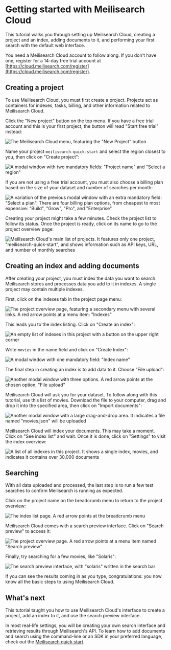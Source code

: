 # Getting started with Meilisearch Cloud

This tutorial walks you through setting up Meilisearch Cloud, creating a project and an index, adding documents to it, and performing your first search with the default web interface.

You need a Meilisearch Cloud account to follow along. If you don't have one, register for a 14-day free trial account at [https://cloud.meilisearch.com/register](https://cloud.meilisearch.com/register).

## Creating a project

To use Meilisearch Cloud, you must first create a project. Projects act as containers for indexes, tasks, billing, and other information related to Meilisearch Cloud.

Click the "New project" button on the top menu. If you have a free trial account and this is your first project, the button will read "Start free trial" instead:

![The Meilisearch Cloud menu, featuring the "New Project" button](https://raw.githubusercontent.com/meilisearch/documentation/cloud-quick-start/assets/images/cloud-getting-started/1-new-project.png)

Name your project `meilisearch-quick-start` and select the region closest to you, then click on "Create project":

![A modal window with two mandatory fields: "Project name" and "Select a region"](https://raw.githubusercontent.com/meilisearch/documentation/cloud-quick-start/assets/images/cloud-getting-started/2-create-project.png)

If you are not using a free trial account, you must also choose a billing plan based on the size of your dataset and number of searches per month:

![A variation of the previous modal window with an extra mandatory field: "Select a plan". There are four billing plan options, from cheapest to most expensive: "Build", "Grow", "Pro", and "Enterprise"](https://raw.githubusercontent.com/meilisearch/documentation/cloud-quick-start/assets/images/cloud-getting-started/3-project-billing.png)

Creating your project might take a few minutes. Check the project list to follow its status. Once the project is ready, click on its name to go to the project overview page:

![Meilisearch Cloud's main list of projects. It features only one project, "meilisearch-quick-start", and shows information such as API keys, URL, and number of monthly searches](https://raw.githubusercontent.com/meilisearch/documentation/cloud-quick-start/assets/images/cloud-getting-started/4-project-list.png)

## Creating an index and adding documents

After creating your project, you must index the data you want to search. Meilisearch stores and processes data you add to it in indexes. A single project may contain multiple indexes.

First, click on the indexes tab in the project page menu:

![The project overview page, featuring a secondary menu with several links. A red arrow points at a menu item: "Indexes"](https://raw.githubusercontent.com/meilisearch/documentation/cloud-quick-start/assets/images/cloud-getting-started/5-project-page-menu-indexes.png)

This leads you to the index listing. Click on "Create an index":

![An empty list of indexes in this project with a button on the upper right corner](https://raw.githubusercontent.com/meilisearch/documentation/cloud-quick-start/assets/images/cloud-getting-started/6-index-list-empty.png)

Write `movies` in the name field and click on "Create Index":

![A modal window with one mandatory field: "Index name"](https://raw.githubusercontent.com/meilisearch/documentation/cloud-quick-start/assets/images/cloud-getting-started/7-create-index.png)

The final step in creating an index is to add data to it. Choose "File upload":

![Another modal window with three options. A red arrow points at the chosen option, "File upload"](https://raw.githubusercontent.com/meilisearch/documentation/cloud-quick-start/assets/images/cloud-getting-started/8-file-upload.png)

Meilisearch Cloud will ask you for your dataset. To follow along with this tutorial, use this <ButtonLink as="a" id="downloadMovie" href="/movies.json" download="movies.json">list of movies</ButtonLink>. Download the file to your computer, drag and drop it into the specified area, then click on "Import documents":

![Another modal window with a large drag-and-drop area. It indicates a file named "movies.json" will be uploaded](https://raw.githubusercontent.com/meilisearch/documentation/cloud-quick-start/assets/images/cloud-getting-started/9-data-import.png)

Meilisearch Cloud will index your documents. This may take a moment. Click on "See index list" and wait. Once it is done, click on "Settings" to visit the index overview:

![A list of all indexes in this project. It shows a single index, `movies`, and indicates it contains over 30,000 documents](https://raw.githubusercontent.com/meilisearch/documentation/cloud-quick-start/assets/images/cloud-getting-started/10-index-list-filled.png)

## Searching

With all data uploaded and processed, the last step is to run a few test searches to confirm Meilisearch is running as expected.

Click on the project name on the breadcrumb menu to return to the project overview:

![The index list page. A red arrow points at the breadcrumb menu](https://raw.githubusercontent.com/meilisearch/documentation/cloud-quick-start/assets/images/cloud-getting-started/11-index-list-breadcrumb.png)

Meilisearch Cloud comes with a search preview interface. Click on "Search preview" to access it:

![The project overview page. A red arrow points at a menu item named "Search preview"](https://raw.githubusercontent.com/meilisearch/documentation/cloud-quick-start/assets/images/cloud-getting-started/12-project-page-url.png)

Finally, try searching for a few movies, like "Solaris":

![The search preview interface, with "solaris" written in the search bar](https://raw.githubusercontent.com/meilisearch/documentation/cloud-quick-start/assets/images/cloud-getting-started/13-search-preview.png)

If you can see the results coming in as you type, congratulations: you now know all the basic steps to using Meilisearch Cloud.

## What's next

This tutorial taught you how to use Meilisearch Cloud's interface to create a project, add an index to it, and use the search preview interface. 

In most real-life settings, you will be creating your own search interface and retrieving results through Meilisearch's API. To learn how to add documents and search using the command-line or an SDK in your preferred language, check out the [Meilisearch quick start](/learn/getting_started/quick_start).